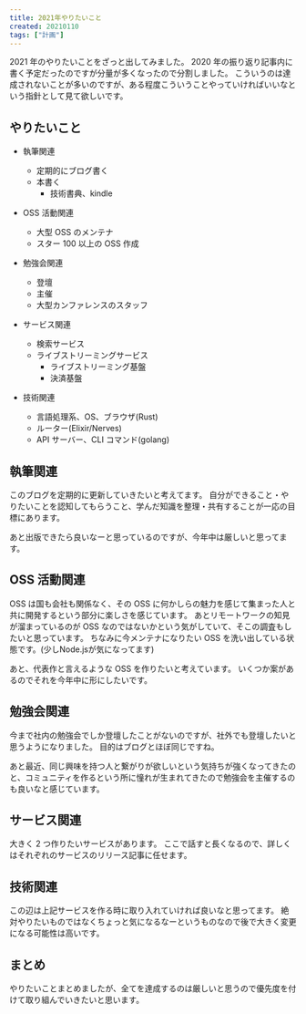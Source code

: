 ```yaml
---
title: 2021年やりたいこと
created: 20210110
tags: ["計画"]
---
```


2021 年のやりたいことをざっと出してみました。
2020 年の振り返り記事内に書く予定だったのですが分量が多くなったので分割しました。
こういうのは達成されないことが多いのですが、ある程度こういうことやっていければいいなという指針として見て欲しいです。

## やりたいこと
- 執筆関連
  - 定期的にブログ書く
  - 本書く
    - 技術書典、kindle

- OSS 活動関連
  - 大型 OSS のメンテナ
  - スター 100 以上の OSS 作成

- 勉強会関連
  - 登壇
  - 主催
  - 大型カンファレンスのスタッフ

- サービス関連
  - 検索サービス
  - ライブストリーミングサービス
    - ライブストリーミング基盤
    - 決済基盤

- 技術関連
  - 言語処理系、OS、ブラウザ(Rust)
  - ルーター(Elixir/Nerves)
  - API サーバー、CLI コマンド(golang)

## 執筆関連
このブログを定期的に更新していきたいと考えてます。
自分ができること・やりたいことを認知してもらうこと、学んだ知識を整理・共有することが一応の目標にあります。

あと出版できたら良いなーと思っているのですが、今年中は厳しいと思ってます。

## OSS 活動関連
OSS は国も会社も関係なく、その OSS に何かしらの魅力を感じて集まった人と共に開発するという部分に楽しさを感じています。
あとリモートワークの知見が溜まっているのが OSS なのではないかという気がしていて、そこの調査もしたいと思っています。
ちなみに今メンテナになりたい OSS を洗い出している状態です。(少しNode.jsが気になってます)

あと、代表作と言えるような OSS を作りたいと考えています。
いくつか案があるのでそれを今年中に形にしたいです。

## 勉強会関連
今まで社内の勉強会でしか登壇したことがないのですが、社外でも登壇したいと思うようになりました。
目的はブログとほぼ同じですね。

あと最近、同じ興味を持つ人と繋がりが欲しいという気持ちが強くなってきたのと、コミュニティを作るという所に憧れが生まれてきたので勉強会を主催するのも良いなと感じています。

## サービス関連
大きく 2 つ作りたいサービスがあります。
ここで話すと長くなるので、詳しくはそれぞれのサービスのリリース記事に任せます。

## 技術関連
この辺は上記サービスを作る時に取り入れていければ良いなと思ってます。
絶対やりたいものではなくちょっと気になるなーというものなので後で大きく変更になる可能性は高いです。

## まとめ
やりたいことまとめましたが、全てを達成するのは厳しいと思うので優先度を付けて取り組んでいきたいと思います。
